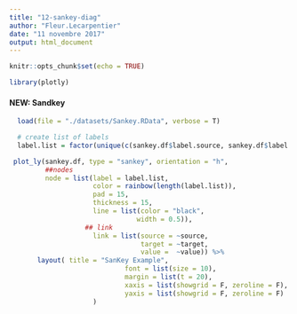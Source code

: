 ```yaml
---
title: "12-sankey-diag"
author: "Fleur.Lecarpentier"
date: "11 novembre 2017"
output: html_document
---
```


```r
knitr::opts_chunk$set(echo = TRUE)
```

```r
library(plotly)
```

#### NEW: Sandkey

```r

  load(file = "./datasets/Sankey.RData", verbose = T)

  # create list of labels
  label.list = factor(unique(c(sankey.df$label.source, sankey.df$label.target)))

 plot_ly(sankey.df, type = "sankey", orientation = "h",  
         ##nodes
         node = list(label = label.list,
                     color = rainbow(length(label.list)),
                     pad = 15,
                     thickness = 15,
                     line = list(color = "black",
                                width = 0.5)),
                   ## link
                     link = list(source = ~source,
                                 target = ~target,
                                 value =  ~value)) %>% 
       layout( title = "SanKey Example",
                             font = list(size = 10),
                             margin = list(t = 20),
                             xaxis = list(showgrid = F, zeroline = F),
                             yaxis = list(showgrid = F, zeroline = F)
                     )


```